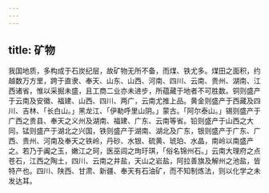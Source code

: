 ```yaml
---
---
---
```

title: 矿物
---



我国地质，多构成于石炭纪层，故矿物无所不备，而煤、铁尤多。煤田之面积，约越数万方里，跨于直隶、奉天、山东、山西、河南、四川、云南、贵州、湖南、江西诸省，惟以采掘未盛，且工商二业亦未进步，所蕴藏于地者不可胜数。铜则盛产于云南及安徽、福建、山西、四川、两广，云南尤推上品。黄金则盛产于西藏及四川、吉林、「长白山。」黑龙江、「伊勒呼里山阴。」蒙古。「阿尔泰山。」锡则盛产于广西之贵县、奉天之义州及湖南、福建、广东、云南等省。铅则盛产于山西之大同，锰则盛产于湖北之兴国，铁则盛产于湖南、湖北及广东，银则盛产于广东、广西、贵州、河南及奉天之铁岭，丹砂、水银、硫黄、琥珀、水晶，南岭以南盛产之。若乃于阗之玉，嫩江之珂，医巫闾之珣玗琪，「俗名锦州石。」云南大理府之点苍石，江西之陶土，四川、云南之井盐，天山之岩盐，阿拉善旗及解州之池盐，皆特产也。四川、陕西、甘肃、新疆、奉天有石油矿，而不知制炼法，则以化学之未发达耳。
